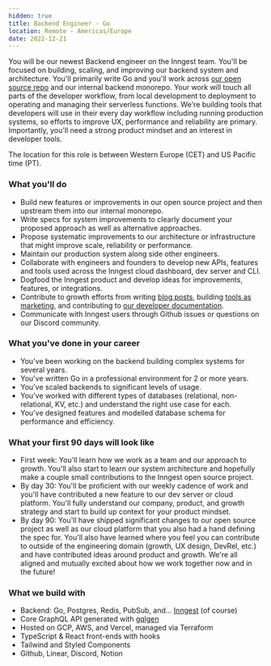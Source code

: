 ```yaml
---
hidden: true
title: Backend Engineer - Go
location: Remote - Americas/Europe
date: 2022-12-21
---
```

You will be our newest Backend engineer on the Inngest team. You'll be focused on building, scaling, and improving our backend system and architecture. You'll primarily write Go and you'll work across [our open source repo](https://github.com/inngest/inngest) and our internal backend monorepo. Your work will touch all parts of the developer workflow, from local development to deployment to operating and managing their serverless functions. We're building tools that developers will use in their every day workflow including running production systems, so efforts to improve UX, performance and reliability are primary. Importantly, you'll need a strong product mindset and an interest in developer tools.

The location for this role is between Western Europe (CET) and US Pacific time (PT).

### What you'll do

- Build new features or improvements in our open source project and then upstream them into our internal monorepo.
- Write specs for system improvements to clearly document your proposed approach as well as alternative approaches.
- Propose systematic improvements to our architecture or infrastructure that might improve scale, reliability or performance.
- Maintain our production system along side other engineers.
- Collaborate with engineers and founders to develop new APIs, features and tools used across the Inngest cloud dashboard, dev server and CLI.
- Dogfood the Inngest product and develop ideas for improvements, features, or integrations.
- Contribute to growth efforts from writing [blog posts](https://www.inngest.com/blog), building [tools as marketing](https://typedwebhook.tools/), and contributing to [our developer documentation](https://www.inngest.com/docs).
- Communicate with Inngest users through Github issues or questions on our Discord community.

### What you've done in your career

- You've been working on the backend building complex systems for several years.
- You've written Go in a professional environment for 2 or more years.
- You've scaled backends to significant levels of usage.
- You've worked with different types of databases (relational, non-relational, KV, etc.) and understand the right use case for each.
- You've designed features and modelled database schema for performance and efficiency.

### What your first 90 days will look like

- First week: You'll learn how we work as a team and our approach to growth. You'll also start to learn our system architecture and hopefully make a couple small contributions to the Inngest open source project.
- By day 30: You'll be proficient with our weekly cadence of work and you'll have contributed a new feature to our dev server or cloud platform. You'll fully understand our company, product, and growth strategy and start to build up context for your product mindset.
- By day 90: You'll have shipped significant changes to our open source project as well as our cloud platform that you also had a hand defining the spec for. You'll also have learned where you feel you can contribute to outside of the engineering domain (growth, UX design, DevRel, etc.) and have contributed ideas around product and growth. We're all aligned and mutually excited about how we work together now and in the future!

### What we build with

- Backend: Go, Postgres, Redis, PubSub, and… [Inngest](https://github.com/inngest/inngest) (of course)
- Core GraphQL API generated with [gqlgen](https://github.com/99designs/gqlgen)
- Hosted on GCP, AWS, and Vercel, managed via Terraform
- TypeScript & React front-ends with hooks
- Tailwind and Styled Components
- Github, Linear, Discord, Notion